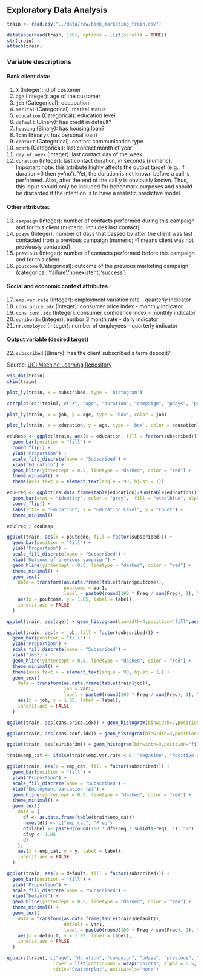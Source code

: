 ## Exploratory Data Analysis

```r
train <- read.csv("../data/raw/bank_marketing_train.csv")
```

```r
datatable(head(train, 100), options = list(scrollX = TRUE))
str(train)
attach(train)
```

### Variable descriptions
#### Bank client data:
1. `X` (Integer): id of customer
2. `age` (Integer): age of the customer
3. `job` (Categorical): occupation
4. `marital` (Categorical): marital status
5. `education` (Categorical): education level
6. `default` (Binary): has credit in default?
7. `housing` (Binary): has housing loan?
8. `loan` (Binary): has personal loan?
9. `contact` (Categorical): contact communication type
10. `month` (Categorical): last contact month of year
11. `day_of_week` (Integer): last contact day of the week
12. `duration` (Integer): last contact duration, in seconds (numeric). Important note: this attribute highly affects the output target (e.g., if duration=0 then y='no'). Yet, the duration is not known before a call is performed. Also, after the end of the call y is obviously known. Thus, this input should only be included for benchmark purposes and should be discarded if the intention is to have a realistic predictive model

#### Other attributes:
13. `campaign` (Integer): number of contacts performed during this campaign and for this client (numeric, includes last contact)
14. `pdays` (Integer): number of days that passed by after the client was last contacted from a previous campaign (numeric; -1 means client was not previously contacted)
15. `previous` (Integer): number of contacts performed before this campaign and for this client
16. `poutcome` (Categorical): outcome of the previous marketing campaign (categorical: 'failure','nonexistent','success')

#### Social and economic context attributes
17. `emp.var.rate` (Integer): employment variation rate - quarterly indicator
18. `cons.price.idx` (Integer): consumer price index - monthly indicator
19. `cons.conf.idx` (Integer): consumer confidence index - monthly indicator
20. `euribor3m` (Integer): euribor 3 month rate - daily indicator
21. `nr.employed` (Integer): number of employees - quarterly indicator

#### Output variable (desired target)
22. `subscribed` (Binary): has the client subscribed a term deposit?

Source: [UCI Machine Learning Repository](https://archive.ics.uci.edu/dataset/222/bank+marketing)

```r
vis_dat(train)
skim(train)
```

```r
plot_ly(train, x = subscribed, type = 'histogram')

corrplot(cor(train[, c("X", "age", "duration", "campaign", "pdays", "previous", "emp.var.rate", "cons.price.idx", "cons.conf.idx", "euribor3m", "nr.employed")]), method="pie")
```

```r
plot_ly(train, x = job, y = age, type = 'box', color = job)

plot_ly(train, x = education, y = age, type = 'box', color = education)
```


```r
eduResp <- ggplot(train, aes(x = education, fill = factor(subscribed))) +
  geom_bar(position = "fill") +
  coord_flip() +
  ylab("Proportion") +
  scale_fill_discrete(name = "Subscribed") +
  xlab("Education") +
  geom_hline(yintercept = 0.5, linetype = "dashed", color = "red") +
  theme_minimal() +
  theme(axis.text.x = element_text(angle = 90, hjust = 1))

eduFreq <- ggplot(as.data.frame(table(education)/sum(table(education))*100), aes(x = reorder(education, Freq), y = Freq)) +
  geom_bar(stat = "identity", color = "gray",  fill = "steelblue", alpha=0.9) +  
  coord_flip() +
  labs(title = "Education", x = "Education Level", y = "Count") +
  theme_minimal()

eduFreq / eduResp

ggplot(train, aes(x = poutcome, fill = factor(subscribed))) +
  geom_bar(position = "fill") +
  ylab("Proportion") +
  scale_fill_discrete(name = "Subscribed") +
  xlab("Outcome of previous campaign") +
  geom_hline(yintercept = 0.5, linetype = "dashed", color = "red") +
  theme_minimal() +
  geom_text(
    data = transform(as.data.frame(table(train$poutcome)),
                     poutcome = Var1,
                     label = paste0(round(100 * Freq / sum(Freq), 1), "%")),
    aes(x = poutcome, y = 1.05, label = label),
    inherit.aes = FALSE
  )

ggplot(train, aes(age)) + geom_histogram(binwidth=4,position="fill",aes(fill=factor(subscribed)))+scale_fill_discrete(name="Subscribed")+ylab("proportion")+geom_hline(yintercept=0.5)

ggplot(train, aes(x = job, fill = factor(subscribed))) +
  geom_bar(position = "fill") +
  ylab("Proportion") +
  scale_fill_discrete(name = "Subscribed") +
  xlab("Job") +
  geom_hline(yintercept = 0.5, linetype = "dashed", color = "red") +
  theme_minimal() +
  theme(axis.text.x = element_text(angle = 90, hjust = 1)) +
  geom_text(
    data = transform(as.data.frame(table(train$job)),
                     job = Var1,
                     label = paste0(round(100 * Freq / sum(Freq), 1), "%")),
    aes(x = job, y = 1.05, label = label),
    inherit.aes = FALSE
  )

ggplot(train, aes(cons.price.idx)) + geom_histogram(binwidth=2,position="fill",aes(fill=factor(subscribed)))+scale_fill_discrete(name="Subscribed")+ylab("proportion")+geom_hline(yintercept=0.5)

ggplot(train, aes(cons.conf.idx)) + geom_histogram(binwidth=3,position="fill",aes(fill=factor(subscribed)))+scale_fill_discrete(name="Subscribed")+ylab("proportion")+geom_hline(yintercept=0.5)

ggplot(train, aes(euribor3m)) + geom_histogram(binwidth=3,position="fill",aes(fill=factor(subscribed)))+scale_fill_discrete(name="Subscribed")+ylab("proportion")+geom_hline(yintercept=0.5)

train$emp_cat <- ifelse(train$emp.var.rate < 0, "Negative", "Positive or Zero")

ggplot(train, aes(x = emp_cat, fill = factor(subscribed))) +
  geom_bar(position = "fill") +
  ylab("Proportion") +
  scale_fill_discrete(name = "Subscribed") +
  xlab("Employment Variation (±)") +
  geom_hline(yintercept = 0.5, linetype = "dashed", color = "red") +
  theme_minimal() +
  geom_text(
    data = {
      df <- as.data.frame(table(train$emp_cat))
      names(df) <- c("emp_cat", "Freq")
      df$label <- paste0(round(100 * df$Freq / sum(df$Freq), 1), "%")
      df$y <- 1.05
      df
    },
    aes(x = emp_cat, y = y, label = label),
    inherit.aes = FALSE
  )

ggplot(train, aes(x = default, fill = factor(subscribed))) +
  geom_bar(position = "fill") +
  ylab("Proportion") +
  scale_fill_discrete(name = "Subscribed") +
  xlab("Default") +
  geom_hline(yintercept = 0.5, linetype = "dashed", color = "red") +
  theme_minimal() +
  geom_text(
    data = transform(as.data.frame(table(train$default)),
                     default = Var1,
                     label = paste0(round(100 * Freq / sum(Freq), 1), "%")),
    aes(x = default, y = 1.05, label = label),
    inherit.aes = FALSE
  )
```

```r
ggpairs(train[, c("age", "duration", "campaign", "pdays", "previous", "emp.var.rate", "cons.price.idx", "cons.conf.idx", "euribor3m", "nr.employed")], columns = 1:10, 
                 lower = list(continuous = wrap("points", alpha = 0.5, color = "darkred", size=0.5)),
                 title='Scatterplot', axisLabels='none')
```
